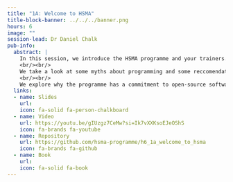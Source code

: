 ```yaml
---
title: "1A: Welcome to HSMA"
title-block-banner: ../../../banner.png
hours: 6
image: ""
session-lead: Dr Daniel Chalk
pub-info:
  abstract: |
    In this session, we introduce the HSMA programme and your trainers.
    <br/><br/>
    We take a look at some myths about programming and some reccomendations for how you might approach your programming journey.
    <br/><br/>
    We explore why the programme has a commitment to open-source software and why this matters, particularly for organisations like the NHS.
  links:
  - name: Slides
    url: 
    icon: fa-solid fa-person-chalkboard
  - name: Video
    url: https://youtu.be/gIUzgz7CeMw?si=Ik7vXXKsoEJeOShS
    icon: fa-brands fa-youtube
  - name: Repository
    url: https://github.com/hsma-programme/h6_1a_welcome_to_hsma
    icon: fa-brands fa-github
  - name: Book
    url: 
    icon: fa-solid fa-book
---
```


